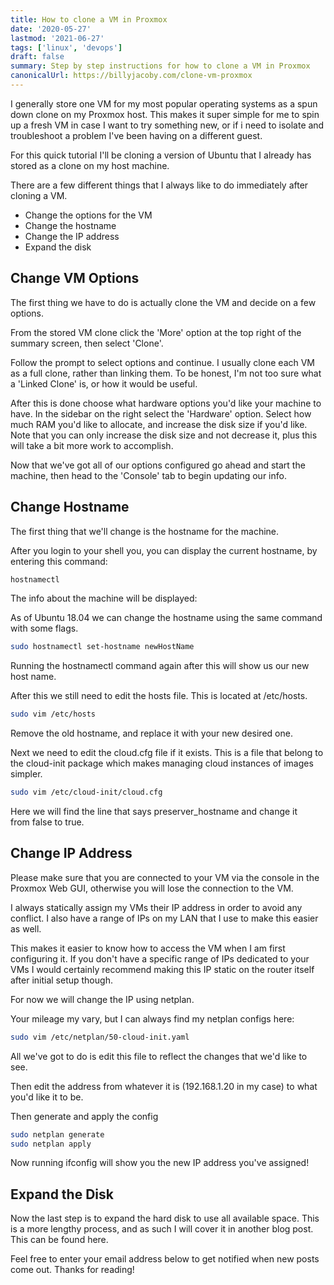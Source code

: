 ```yaml
---
title: How to clone a VM in Proxmox
date: '2020-05-27'
lastmod: '2021-06-27'
tags: ['linux', 'devops']
draft: false
summary: Step by step instructions for how to clone a VM in Proxmox
canonicalUrl: https://billyjacoby.com/clone-vm-proxmox
---
```


I generally store one VM for my most popular operating systems as a spun down clone on my Proxmox host. This makes it super simple for me to spin up a fresh VM in case I want to try something new, or if i need to isolate and troubleshoot a problem I've been having on a different guest.

For this quick tutorial I'll be cloning a version of Ubuntu that I already has stored as a clone on my host machine.

There are a few different things that I always like to do immediately after cloning a VM.

- Change the options for the VM
- Change the hostname
- Change the IP address
- Expand the disk

## Change VM Options

The first thing we have to do is actually clone the VM and decide on a few options.

From the stored VM clone click the 'More' option at the top right of the summary screen, then select 'Clone'.

Follow the prompt to select options and continue. I usually clone each VM as a full clone, rather than linking them. To be honest, I'm not too sure what a 'Linked Clone' is, or how it would be useful.

After this is done choose what hardware options you'd like your machine to have. In the sidebar on the right select the 'Hardware' option. Select how much RAM you'd like to allocate, and increase the disk size if you'd like. Note that you can only increase the disk size and not decrease it, plus this will take a bit more work to accomplish.

Now that we've got all of our options configured go ahead and start the machine, then head to the 'Console' tab to begin updating our info.

## Change Hostname

The first thing that we'll change is the hostname for the machine.

After you login to your shell you, you can display the current hostname, by entering this command:

```bash
hostnamectl
```

The info about the machine will be displayed:

As of Ubuntu 18.04 we can change the hostname using the same command with some flags.

```bash
sudo hostnamectl set-hostname newHostName
```

Running the hostnamectl command again after this will show us our new host name.

After this we still need to edit the hosts file. This is located at /etc/hosts.

```bash
sudo vim /etc/hosts
```

Remove the old hostname, and replace it with your new desired one.

Next we need to edit the cloud.cfg file if it exists. This is a file that belong to the cloud-init package which makes managing cloud instances of images simpler.

```bash
sudo vim /etc/cloud-init/cloud.cfg
```

Here we will find the line that says preserver_hostname and change it from false to true.

## Change IP Address

Please make sure that you are connected to your VM via the console in the Proxmox Web GUI, otherwise you will lose the connection to the VM.

I always statically assign my VMs their IP address in order to avoid any conflict. I also have a range of IPs on my LAN that I use to make this easier as well.

This makes it easier to know how to access the VM when I am first configuring it. If you don't have a specific range of IPs dedicated to your VMs I would certainly recommend making this IP static on the router itself after initial setup though.

For now we will change the IP using netplan.

Your mileage my vary, but I can always find my netplan configs here:

```bash
sudo vim /etc/netplan/50-cloud-init.yaml
```

All we've got to do is edit this file to reflect the changes that we'd like to see.

Then edit the address from whatever it is (192.168.1.20 in my case) to what you'd like it to be.

Then generate and apply the config

```bash
sudo netplan generate
sudo netplan apply
```

Now running ifconfig will show you the new IP address you've assigned!

## Expand the Disk

Now the last step is to expand the hard disk to use all available space. This is a more lengthy process, and as such I will cover it in another blog post. This can be found here.

Feel free to enter your email address below to get notified when new posts come out. Thanks for reading!
